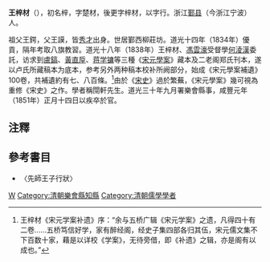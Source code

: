 '''王梓材'''（{{bd|1792年||1851年||W}}），初名梓，字楚材，後更字梓材，以字行。浙江[[鄞县|鄞县]]（今浙江宁波）人。

祖父王鍔，父王謨，皆[[秀才|秀才]]出身。世居鄞西柳莊坊。道光十四年（1834年）優貢，隔年考取八旗教習。道光十八年（1838年）王梓材、[[馮雲濠|馮雲濠]]受督學[[何淩漢|何淩漢]]委託，访求到[[盧鎬|盧鎬]]、[[黃直垕|黃直垕]]、[[蒋学镛|蒋学镛]]等三種《[[宋元學案|宋元學案]]》藏本及二老阁郑氏刊本，遂以卢氏所藏稿本为底本，参考另外两种稿本校补所阙部分，始成《宋元學案補遺》100卷，共補遺約有七、八百條。<ref>王梓材《宋元学案补遗》序：“余与五桥广辑《宋元学案》之遗，凡得四十有二卷……五桥笃信好学，家有醉经阁，经史子集四部各归其伍，宋元儒文集不下百数十家，藉是以详校《学案》，无待旁借，即《补遗》之辑，亦是阁有以成也。”</ref>由於《[[宋史|宋史]]》過於繁蕪，《宋元學案》幾可視為重修《宋史》之作。學者稱閕軒先生。道光三十年九月署樂會縣事，咸豐元年（1851年）正月十四日以疾卒於官。

==注釋==
{{reflist}}

==參考書目==
* 〈先師王子行狀〉

[[Category:鄞县人|W]]
[[Category:清朝樂會縣知縣|Category:清朝樂會縣知縣]]
[[Category:清朝儒學學者|Category:清朝儒學學者]]